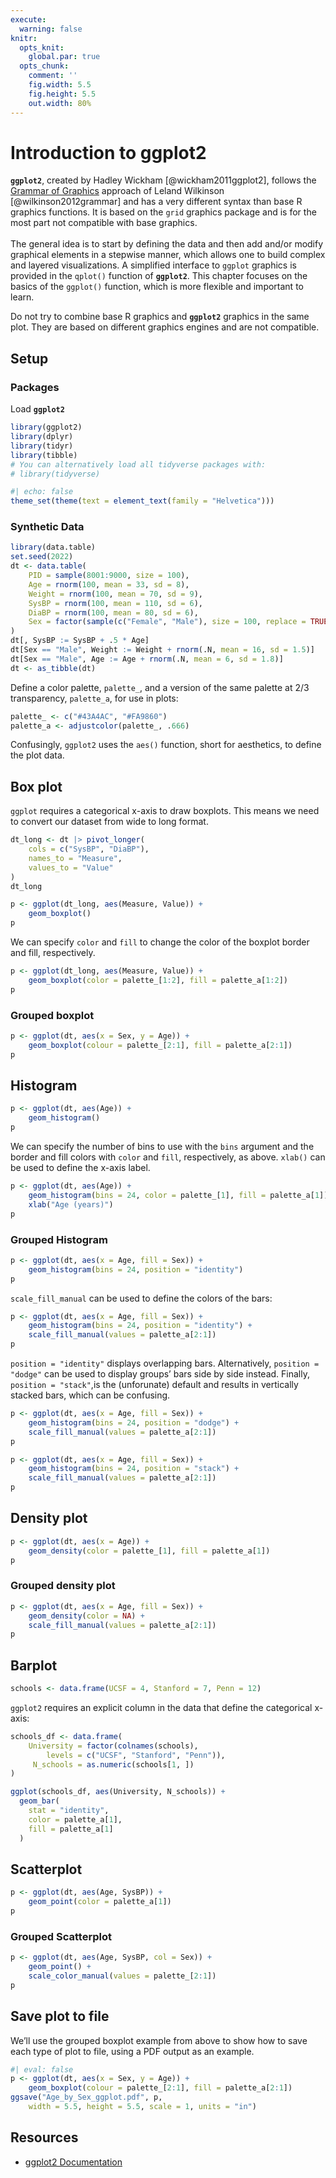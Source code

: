 ```yaml
---
execute: 
  warning: false
knitr:
  opts_knit:
    global.par: true
  opts_chunk: 
    comment: ''
    fig.width: 5.5
    fig.height: 5.5
    out.width: 80%
---
```

# Introduction to **ggplot2** {#sec-ggplot2}

**`ggplot2`**, created by Hadley Wickham [@wickham2011ggplot2], follows the 
[Grammar of Graphics](https://www.springer.com/statistics/computational/book/978-0-387-24544-7) 
approach of Leland Wilkinson [@wilkinson2012grammar] and has a very different 
syntax than base R graphics functions. It is based on the `grid` graphics package and is
for the most part not compatible with base graphics.
<br><br>
The general idea is to start by defining the data and then add and/or modify 
graphical elements in a stepwise manner, which allows one to build complex and 
layered visualizations. A simplified interface to `ggplot` graphics is provided 
in the `qplot()` function of **`ggplot2`**. This chapter focuses on the basics of the
`ggplot()` function, which is more flexible and important to learn.

::: callout-warning
Do not try to combine base R graphics and **`ggplot2`** graphics in the same plot.
They are based on different graphics engines and are not compatible.
:::

## Setup

### Packages

Load **`ggplot2`**

```r
library(ggplot2)
library(dplyr)
library(tidyr)
library(tibble)
# You can alternatively load all tidyverse packages with:
# library(tidyverse)
```

```r
#| echo: false
theme_set(theme(text = element_text(family = "Helvetica")))
```

### Synthetic Data

```r
library(data.table)
set.seed(2022)
dt <- data.table(
    PID = sample(8001:9000, size = 100),
    Age = rnorm(100, mean = 33, sd = 8),
    Weight = rnorm(100, mean = 70, sd = 9),
    SysBP = rnorm(100, mean = 110, sd = 6),
    DiaBP = rnorm(100, mean = 80, sd = 6),
    Sex = factor(sample(c("Female", "Male"), size = 100, replace = TRUE))
)
dt[, SysBP := SysBP + .5 * Age]
dt[Sex == "Male", Weight := Weight + rnorm(.N, mean = 16, sd = 1.5)]
dt[Sex == "Male", Age := Age + rnorm(.N, mean = 6, sd = 1.8)]
dt <- as_tibble(dt)
```

Define a color palette, `palette_`, and a version of the same palette at 2/3 
transparency, `palette_a`, for use in plots:

```r
palette_ <- c("#43A4AC", "#FA9860")
palette_a <- adjustcolor(palette_, .666)
```

::: callout-note
Confusingly, `ggplot2` uses the `aes()` function, short for aesthetics, to define the 
plot data.
:::

## Box plot

`ggplot` requires a categorical x-axis to draw boxplots. This means 
we need to convert our dataset from wide to long format.

```r
dt_long <- dt |> pivot_longer(
    cols = c("SysBP", "DiaBP"),
    names_to = "Measure",
    values_to = "Value"
)
dt_long
```

```r
p <- ggplot(dt_long, aes(Measure, Value)) + 
    geom_boxplot()
p
```

We can specify `color` and `fill` to change the color of the boxplot border and
fill, respectively.

```r
p <- ggplot(dt_long, aes(Measure, Value)) + 
    geom_boxplot(color = palette_[1:2], fill = palette_a[1:2])
p
```

### Grouped boxplot

```r
p <- ggplot(dt, aes(x = Sex, y = Age)) + 
    geom_boxplot(colour = palette_[2:1], fill = palette_a[2:1])
p
```

## Histogram

```r
p <- ggplot(dt, aes(Age)) + 
    geom_histogram()
p
```

We can specify the number of bins to use with the `bins` argument and the border and
fill colors with `color` and `fill`, respectively, as above. `xlab()` can be used to
define the x-axis label.

```r
p <- ggplot(dt, aes(Age)) + 
    geom_histogram(bins = 24, color = palette_[1], fill = palette_a[1]) +
    xlab("Age (years)")
p
```

### Grouped Histogram

```r
p <- ggplot(dt, aes(x = Age, fill = Sex)) + 
    geom_histogram(bins = 24, position = "identity")
p
```

`scale_fill_manual` can be used to define the colors of the bars:

```r
p <- ggplot(dt, aes(x = Age, fill = Sex)) + 
    geom_histogram(bins = 24, position = "identity") +
    scale_fill_manual(values = palette_a[2:1])
p
```

`position = "identity"` displays overlapping bars. Alternatively, `position = "dodge"` can be used to display groups' bars side by side instead. Finally, `position = "stack"`,is the (unforunate) default and results in vertically stacked bars, which can be
confusing.

```r
p <- ggplot(dt, aes(x = Age, fill = Sex)) + 
    geom_histogram(bins = 24, position = "dodge") +
    scale_fill_manual(values = palette_a[2:1])
p
```

```r
p <- ggplot(dt, aes(x = Age, fill = Sex)) + 
    geom_histogram(bins = 24, position = "stack") +
    scale_fill_manual(values = palette_a[2:1])
p
```

## Density plot

```r
p <- ggplot(dt, aes(x = Age)) + 
    geom_density(color = palette_[1], fill = palette_a[1])
p
```

### Grouped density plot

```r
p <- ggplot(dt, aes(x = Age, fill = Sex)) + 
    geom_density(color = NA) +
    scale_fill_manual(values = palette_a[2:1])
p
```

## Barplot

```r
schools <- data.frame(UCSF = 4, Stanford = 7, Penn = 12)
```

`ggplot2` requires an explicit column in the data that define the categorical 
x-axis:

```r
schools_df <- data.frame(
    University = factor(colnames(schools), 
        levels = c("UCSF", "Stanford", "Penn")),
     N_schools = as.numeric(schools[1, ])
)
```

```r
ggplot(schools_df, aes(University, N_schools)) +
  geom_bar(
    stat = "identity",
    color = palette_a[1],
    fill = palette_a[1]
  )
```

## Scatterplot

```r
p <- ggplot(dt, aes(Age, SysBP)) +
    geom_point(color = palette_a[1])
p
```

### Grouped Scatterplot

```r
p <- ggplot(dt, aes(Age, SysBP, col = Sex)) +
    geom_point() +
    scale_color_manual(values = palette_[2:1])
p
```

## Save plot to file

We'll use the grouped boxplot example from above to show how to save each type of plot
to file, using a PDF output as an example.

```r
#| eval: false
p <- ggplot(dt, aes(x = Sex, y = Age)) + 
    geom_boxplot(colour = palette_[2:1], fill = palette_a[2:1])
ggsave("Age_by_Sex_ggplot.pdf", p,
    width = 5.5, height = 5.5, scale = 1, units = "in")
```

## Resources

- [ggplot2 Documentation](https://ggplot2.tidyverse.org/)
